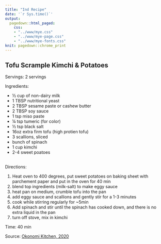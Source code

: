```yaml
---
title: "Ind Recipe"
date: '`r Sys.time()`'
output: 
  pagedown::html_paged:
    css: 
    - "../www/mye.css"
    - "../www/mye-page.css"
    - "../www/mye-fonts.css"
knit: pagedown::chrome_print
---
```


## Tofu Scrample Kimchi & Potatoes 

<span class="mh">Servings:</span> 2 servings 
<br>

<span class="mh">Ingredients:</span>  
<div class="my2cols">
<ul>
  <li>&frac12; cup of non-dairy milk</li>
  <li>1 TBSP nutritional yeast</li>
  <li>2 TBSP sesame paste or cashew butter</li>
  <li>2 TBSP soy sauce</li>
  <li>1 tsp miso paste</li>
  <li>&frac14; tsp tumeric (for color)</li> 
  <li>&frac12; tsp black salt</li> 
  <li> 16oz extra firm tofu (high protien tofu)</li> 
  <li> 3 scallions, sliced</li>
  <li> bunch of spinach</li>
  <li>1 cup kimchi</li>
  <li>2-4 sweet poatoes</li>
</ul>
</div>
<br>
<span class="mh">Directions:</span> 
<div class="my2cols">
<ol>
  <li>Heat oven to 400 degrees, put sweet potatoes on baking sheet with parchement paper and put in the oven for 40 min</li>
  <li>blend top ingredients (milk-salt) to make eggy sauce</li>
  <li>heat pan on medium, crumble tofu into the pan</li> 
  <li>add eggy sauce and scallions and gently stir for a 1-3 minutes</li>
  <li>cook while stirring regularly for ~5min</li>
  <li>Add spinach and stir until the spinach has cooked down, and there is no extra liquid in the pan</li>
  <li>turn off stove, mix in kimchi</li> 
</ol>
</div>

<span class="mh">Time:</span> 40 min 

<span class="mh">Source:</span>
<a href = "https://www.okonomikitchen.com/kimchi-tofu-scramble" target="_blank">Okonomi Kitchen, 2020</a>
